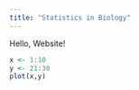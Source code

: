 ```yaml
---
title: "Statistics in Biology"
---
```


Hello, Website!

``` r
x <- 1:10
y <- 21:30
plot(x,y)
```

